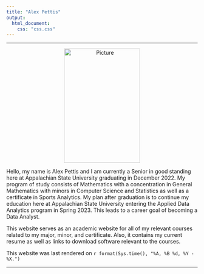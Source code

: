 ```yaml
---
title: "Alex Pettis"
output:
  html_document:
    css: "css.css"
---
```


<hr>

<center>
<p><img src="./Picture.jpg" alt="Picture" align="center" hspace="20" style="width:200px;height:300px;"></p>
</center>

Hello, my name is Alex Pettis and I am currently a Senior in good standing here at Appalachian State University graduating in December 2022. My program of study consists of Mathematics with a concentration in General Mathematics with minors in Computer Science and Statistics as well as a certificate in Sports Analytics. My plan after graduation is to continue my education here at Appalachian State University entering the Applied Data Analytics program in Spring 2023. This leads to a career goal of becoming a Data Analyst.   

This website serves as an academic website for all of my relevant courses related to my major, minor, and certificate. Also, it contains my current resume as well as links to download software relevant to the courses.

This website was last rendered on `r format(Sys.time(), "%A, %B %d, %Y - %X.")`

<hr>